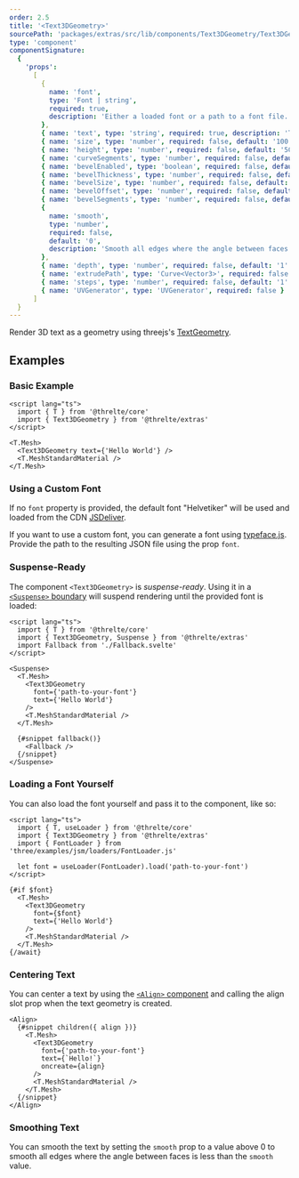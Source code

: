 ```yaml
---
order: 2.5
title: '<Text3DGeometry>'
sourcePath: 'packages/extras/src/lib/components/Text3DGeometry/Text3DGeometry.svelte'
type: 'component'
componentSignature:
  {
    'props':
      [
        {
          name: 'font',
          type: 'Font | string',
          required: true,
          description: 'Either a loaded font or a path to a font file.'
        },
        { name: 'text', type: 'string', required: true, description: 'The text to display.' },
        { name: 'size', type: 'number', required: false, default: '100' },
        { name: 'height', type: 'number', required: false, default: '50' },
        { name: 'curveSegments', type: 'number', required: false, default: '12' },
        { name: 'bevelEnabled', type: 'boolean', required: false, default: 'false' },
        { name: 'bevelThickness', type: 'number', required: false, default: '10' },
        { name: 'bevelSize', type: 'number', required: false, default: '8' },
        { name: 'bevelOffset', type: 'number', required: false, default: '0' },
        { name: 'bevelSegments', type: 'number', required: false, default: '3' },
        {
          name: 'smooth',
          type: 'number',
          required: false,
          default: '0',
          description: 'Smooth all edges where the angle between faces is less than value'
        },
        { name: 'depth', type: 'number', required: false, default: '1' },
        { name: 'extrudePath', type: 'Curve<Vector3>', required: false },
        { name: 'steps', type: 'number', required: false, default: '1' },
        { name: 'UVGenerator', type: 'UVGenerator', required: false }
      ]
  }
---
```



Render 3D text as a geometry using threejs's [TextGeometry](https://threejs.org/docs/index.html#examples/en/geometries/TextGeometry).

<Example path="extras/text-3d-geometry" />

## Examples

### Basic Example

```svelte title="Scene.svelte"
<script lang="ts">
  import { T } from '@threlte/core'
  import { Text3DGeometry } from '@threlte/extras'
</script>

<T.Mesh>
  <Text3DGeometry text={'Hello World'} />
  <T.MeshStandardMaterial />
</T.Mesh>
```

### Using a Custom Font

If no `font` property is provided, the default font "Helvetiker" will be used
and loaded from the CDN
[JSDeliver](https://cdn.jsdelivr.net/npm/three/examples/fonts/helvetiker_regular.typeface.json).

If you want to use a custom font, you can generate a font using
[typeface.js](https://gero3.github.io/facetype.js/). Provide the path to the
resulting JSON file using the prop `font`.

### Suspense-Ready

The component `<Text3DGeometry>` is _suspense-ready_. Using it in a
[`<Suspense>` boundary](/reference/extras/loading/suspense) will suspend
rendering until the provided font is loaded:

```svelte title="Scene.svelte"
<script lang="ts">
  import { T } from '@threlte/core'
  import { Text3DGeometry, Suspense } from '@threlte/extras'
  import Fallback from './Fallback.svelte'
</script>

<Suspense>
  <T.Mesh>
    <Text3DGeometry
      font={'path-to-your-font'}
      text={'Hello World'}
    />
    <T.MeshStandardMaterial />
  </T.Mesh>

  {#snippet fallback()}
    <Fallback />
  {/snippet}
</Suspense>
```

### Loading a Font Yourself

You can also load the font yourself and pass it to the component, like so:

```svelte title="Scene.svelte"
<script lang="ts">
  import { T, useLoader } from '@threlte/core'
  import { Text3DGeometry } from '@threlte/extras'
  import { FontLoader } from 'three/examples/jsm/loaders/FontLoader.js'

  let font = useLoader(FontLoader).load('path-to-your-font')
</script>

{#if $font}
  <T.Mesh>
    <Text3DGeometry
      font={$font}
      text={'Hello World'}
    />
    <T.MeshStandardMaterial />
  </T.Mesh>
{/await}
```

### Centering Text

You can center a text by using the [`<Align>` component](/reference/extras/staging/align) and calling the align slot prop when the text geometry is created.

```svelte title="Scene.svelte"
<Align>
  {#snippet children({ align })}
    <T.Mesh>
      <Text3DGeometry
        font={'path-to-your-font'}
        text={`Hello!`}
        oncreate={align}
      />
      <T.MeshStandardMaterial />
    </T.Mesh>
  {/snippet}
</Align>
```

### Smoothing Text

You can smooth the text by setting the `smooth` prop to a value above 0 to smooth all edges where the angle between faces is less than the `smooth` value.
